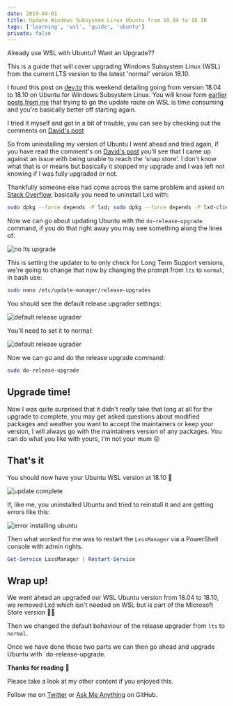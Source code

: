 ```yaml
---
date: 2019-04-01
title: Update Windows Subsystem Linux Ubuntu from 18.04 to 18.10
tags: ['learning', 'wsl', 'guide', 'ubuntu']
private: false
---
```


Already use WSL with Ubuntu? Want an Upgrade??

This is a guide that will cover upgrading Windows Subsystem Linux
(WSL) from the current LTS version to the latest 'normal' version
18.10.

I found this post on [dev.to] this weekend detailing going from
version 18.04 to 18.10 on Ubuntu for Windows Subsystem Linux. You will
know form [earlier posts from me] that trying to go the update route
on WSL is time consuming and you're basically better off starting
again.

I tried it myself and got in a bit of trouble, you can see by checking
out the comments on [David's post]

So from uninstalling my version of Ubuntu I went ahead and tried
again, if you have read the comment's on [David's post] you'll see
that I came up against an issue with being unable to reach the 'snap
store'. I don't know what that is or means but basically it stopped my
upgrade and I was left not knowing if I was fully upgraded or not.

Thankfully someone else had come across the same problem and asked on
[Stack Overflow], basically you need to uninstall Lxd with:

```bash
sudo dpkg --force depends -P lxd; sudo dpkg --force depends -P lxd-client
```

Now we can go about updating Ubuntu with the `do-release-upgrade`
command, if you do that right away you may see something along the
lines of:

![no lts upgrade](./noLtsUpgrade.png)

This is setting the updater to to only check for Long Term Support
versions, we're going to change that now by changing the prompt from
`lts` to `normal`, in bash use:

```bash
sudo nano /etc/update-manager/release-upgrades
```

You should see the default release upgrader settings:

![default release ugrader](./defaultRelaeaseUpgrader.png)

You'll need to set it to normal:

![default release ugrader](./normalRelaeaseUpgrader.png)

Now we can go and do the release upgrade command:

```bash
sudo do-release-upgrade
```

## Upgrade time!

Now I was quite surprised that it didn't _really_ take that long at
all for the upgrade to complete, you may get asked questions about
modified packages and weather you want to accept the maintainers or
keep your version, I will always go with the maintainers version of
any packages. You can do what you like with yours, I'm not your mum 😜

## That's it

You should now have your Ubuntu WSL version at 18.10 👏

![update complete](./updateComlpete.png)

If, like me, you uninstalled Ubuntu and tried to reinstall it and are
getting errors like this:

![error installing ubuntu](./derp-install.gif)

Then what worked for me was to restart the `LxssManager` via a
PowerShell console with admin rights.

```powershell
Get-Service LxssManager | Restart-Service
```

## Wrap up!

We went ahead an upgraded our WSL Ubuntu version from 18.04 to 18.10,
we removed Lxd which isn't needed on WSL but is part of the Microsoft
Store version 🤷‍♂️

Then we changed the default behaviour of the release upgrader from
`lts` to `normal`.

Once we have done those two parts we can then go ahead and upgrade
Ubuntu with `do-release-upgrade.

**Thanks for reading** 🙏

Please take a look at my other content if you enjoyed this.

Follow me on [Twitter] or [Ask Me Anything] on GitHub.

[twitter]: https://twitter.com/spences10
[ask me anything]: https://github.com/spences10/ama
[dev.to]: https://dev.to
[earlier posts from me]:
  https://scottspence.com/2018/12/24/wsl-bootstrap-2019/#update-upgrade-and-autoremove
[david's post]:
  https://dev.to/david_j_eddy/how-to-upgrade-wsl-ubuntu-18-04-to-18-10-203
[stack overflow]:
  https://askubuntu.com/questions/1119301/your-system-is-unable-to-reach-the-snap-store
[codesandbox.io]: https://codesandbox.io
[render props]: https://reactjs.org/docs/render-props.html
[using the react context api]:
  http://localhost:8899/react-context-api-getting-started
[example code]: https://codesandbox.io/s/1vnvko0zqj
[even]: https://youtu.be/8ruJBKFrRCk?t=93
[gatsby documentation]:
  https://www.gatsbyjs.org/docs/use-static-query/
